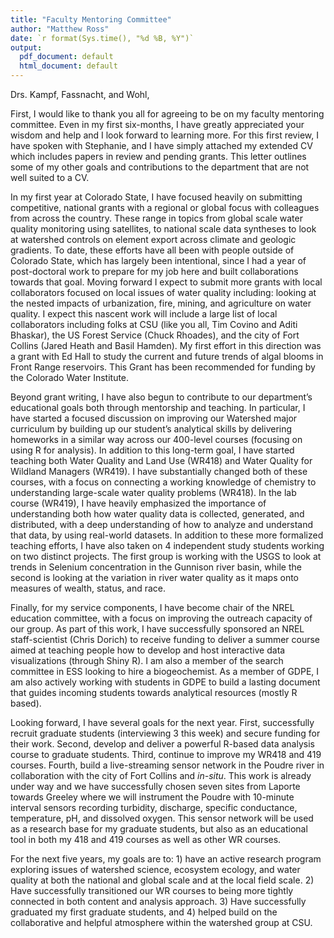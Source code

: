 ```yaml
---
title: "Faculty Mentoring Committee"
author: "Matthew Ross"
date: `r format(Sys.time(), "%d %B, %Y")`
output:
  pdf_document: default
  html_document: default
---
```



Drs. Kampf, Fassnacht, and Wohl,

First, I would like to thank you all for agreeing to be on my faculty mentoring 
committee. Even in my first six-months, I have greatly appreciated your wisdom
and help and I look forward to learning more. For this first review, I have spoken
with Stephanie, and I have simply attached my extended CV which includes papers
in review and pending grants. This letter outlines some of my other goals and
contributions to the department that are not well suited to a CV. 

In my first year at Colorado State, I have focused heavily on submitting competitive,
national grants with a regional or global focus with colleagues from across the country. These range in topics from
global scale water quality monitoring using satellites, to national scale data 
syntheses to look at watershed controls on element export across climate and 
geologic gradients. To date, these efforts have all been with people outside of 
Colorado State, which has largely been intentional, since I had a year of post-doctoral
work to prepare for my job here and built collaborations towards that goal.
Moving forward I expect to submit more grants with 
local collaborators focused on local issues of water quality including: looking
at the nested impacts of urbanization, fire, mining, and agriculture on water quality. I expect this nascent work will include a large list of local collaborators
including folks at CSU (like you all, Tim Covino and Aditi Bhaskar), the
US Forest Service (Chuck Rhoades), and the city of Fort Collins 
(Jared Heath and Basil Hamden). My first effort in this direction was a grant with
Ed Hall to study the current and future trends of algal blooms in Front Range reservoirs. This Grant has been recommended for funding by the Colorado Water Institute. 

Beyond grant writing, I have also begun to contribute to our department's educational
goals both through mentorship and teaching. In particular, I have started a focused 
discussion on improving our Watershed major curriculum by building up our student's analytical skills by delivering homeworks in a similar way across our 400-level 
courses (focusing on using R for analysis). In addition to this long-term goal, I
have started teaching both Water Quality and Land Use (WR418) and Water Quality for 
Wildland Managers (WR419). I have substantially changed both of these courses, with a
focus on connecting a working knowledge of chemistry to understanding large-scale
water quality problems (WR418). In the lab course (WR419), I have heavily emphasized 
the importance of understanding both how water quality data is collected, generated,
and distributed, with a deep understanding of how to analyze and understand that
data, by using real-world datasets. In addition to these more formalized teaching
efforts, I have also taken on 4 independent study students working on two distinct projects. The first group is working with the USGS to look at trends in Selenium
concentration in the Gunnison river basin, while the second is looking at the 
variation in river water quality as it maps onto measures of wealth, status, and race. 

Finally, for my service components, I have become chair of the NREL education committee, with a focus on improving the outreach capacity of our group. As part of this work, I have successfully sponsored an NREL staff-scientist (Chris Dorich) to receive
funding to deliver a summer course aimed at teaching people how to develop and 
host interactive data visualizations (through Shiny R). I am also a member of the
search committee in ESS looking to hire a biogeochemist. As a member of GDPE, I am
also actively working with students in GDPE to build a lasting document that guides
incoming students towards analytical resources (mostly R based). 

Looking forward, I have several goals for the next year. First, successfully recruit graduate students (interviewing 3 this week) and secure funding for their work. 
Second, develop and deliver a powerful R-based data analysis course to graduate students. Third, continue to improve my WR418 and 419 courses. Fourth, build a live-streaming 
sensor network in the Poudre river in collaboration with the city of Fort Collins 
and *in-situ*. This work is already under way and we have successfully chosen seven sites
from Laporte towards Greeley where we will instrument the Poudre with 10-minute interval sensors recording turbidity, discharge, specific conductance, temperature, pH, and 
dissolved oxygen. This sensor network will be used as a research base for my graduate
students, but also as an educational tool in both my 418 and 419 courses as well as
other WR courses. 

For the next five years, my goals are to: 1) have an active research program exploring
issues of watershed science, ecosystem ecology, and water quality at both the 
national and global scale and at the local field scale. 2) Have successfully transitioned our WR courses to being more tightly connected in both content and
analysis approach. 3) Have successfully graduated my first graduate students, and 4)
helped build on the collaborative and helpful atmosphere within the watershed group
at CSU. 